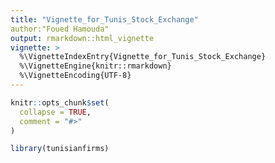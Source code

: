 ```yaml
---
title: "Vignette_for_Tunis_Stock_Exchange"
author:"Foued Hamouda"
output: rmarkdown::html_vignette
vignette: >
  %\VignetteIndexEntry{Vignette_for_Tunis_Stock_Exchange}
  %\VignetteEngine{knitr::rmarkdown}
  %\VignetteEncoding{UTF-8}
---
```


```r
knitr::opts_chunk$set(
  collapse = TRUE,
  comment = "#>"
)
```

```r
library(tunisianfirms)
```
